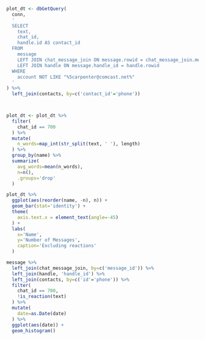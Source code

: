 
```r
plot_dt <- dbGetQuery(
  conn,
  '
  SELECT
    text,
    chat_id,
    handle.id AS contact_id
  FROM
    message 
    LEFT JOIN chat_message_join ON message.rowid = chat_message_join.message_id
    LEFT JOIN handle ON message.handle_id = handle.rowid
  WHERE
    account NOT LIKE "%5carpenter@comcast.net%"
  '
) %>%
  left_join(contacts, by=c('contact_id'='phone'))



plot_dt <- plot_dt %>%
  filter(
    chat_id == 700
  ) %>%
  mutate(
    n_words=map_int(str_split(text, ' '), length)
  ) %>%
  group_by(name) %>%
  summarize(
    avg_words=mean(n_words),
    n=n(),
    .groups='drop'
  )

plot_dt %>%
  ggplot(aes(reorder(name, -n), n)) +
  geom_bar(stat='identity') +
  theme(
    axis.text.x = element_text(angle=-45)
  ) +
  labs(
    x='Name',
    y='Number of Messages',
    caption='Excluding reactions'
  )
```

```r
message %>%
  left_join(chat_message_join, by=c('message_id')) %>%
  left_join(handle, 'handle_id') %>%
  left_join(contacts, by=c('id'='phone')) %>%
  filter(
    chat_id == 700,
    !is_reaction(text)
  ) %>%
  mutate(
    date=as.Date(date)
  ) %>%
  ggplot(aes(date)) +
  geom_histogram()
```

